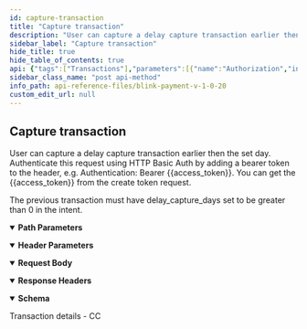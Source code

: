 ```yaml
---
id: capture-transaction
title: "Capture transaction"
description: "User can capture a delay capture transaction earlier then the set day. Authenticate this request using HTTP Basic Auth by adding a bearer token to the header, e.g. Authentication: Bearer {{access_token}}. You can get the {{access_token}} from the create token request."
sidebar_label: "Capture transaction"
hide_title: true
hide_table_of_contents: true
api: {"tags":["Transactions"],"parameters":[{"name":"Authorization","in":"header","schema":{"type":"string"},"example":"Bearer eyJ0eXAiOiJKV1QiLCJhbG...","description":"Bearer {{access_token}}","required":true},{"name":"transaction_id","in":"path","description":"The transaction ID","schema":{"type":"string"},"required":true},{"schema":{"type":"string"},"in":"header","name":"Content-Type","description":"application/json","required":true}],"responses":{"200":{"description":"","headers":{},"content":{"application/json":{"schema":{"type":"object","properties":{"success":{"type":"boolean"},"message":{"type":"string"},"amount":{"type":"string"},"reference":{"type":"string"},"transaction_id":{"type":"string"}},"x-examples":{"Example 1":{"success":true,"message":"Captured successfully","amount":"1.01","reference":"rif7ng8","transaction_id":"BL-2349AGB"}}},"examples":{"Example":{"summary":"Transaction details - CC","value":{"success":true,"message":"Captured successfully","amount":"1.01","reference":"rif7ng8","transaction_id":"BL-2349AGB"}}}}}}},"requestBody":{"content":{"application/json":{"schema":{"type":"object","x-examples":{"Example 1":{"amount":1.01,"transaction_unique":"rif7ng8"}},"properties":{"amount":{"type":"number","description":"Transaction amount."},"transaction_unique":{"type":"string","description":"Transaction unique."}},"required":["amount","transaction_unique"]},"examples":{"Example":{"value":{"amount":1.01,"transaction_unique":"rif7ng8"}}}}}},"description":"User can capture a delay capture transaction earlier then the set day. Authenticate this request using HTTP Basic Auth by adding a bearer token to the header, e.g. Authentication: Bearer {{access_token}}. You can get the {{access_token}} from the create token request.\n\nThe previous transaction must have delay_capture_days set to be greater than 0 in the intent.","x-stoplight":{"id":"fjs7277wm9dfg"},"operationId":"capture-transaction","method":"post","path":"/api/pay/v1/transactions/{transaction_id}/captures","servers":[{"url":"https://secure.blinkpayment.co.uk"},{"url":"https://gateway2.blinkpayment.co.uk"}],"security":[{"access_token":[]}],"securitySchemes":{"access_token":{"name":"Authorization","type":"apiKey","in":"header","description":"All requests apart from /api/pay/v1/tokens require an authorization header in the form of a bearer access_token. See the token endpoint documentation for further information."}},"jsonRequestBodyExample":{"amount":0,"transaction_unique":"string"},"info":{"title":"Blink Payment v1.0.20","description":"Blink Payment API Docs","version":"1.0.0","contact":{"name":"Blink Payment","email":"developers@blinkpayment.co.uk","url":"blinkpayment.co.uk"},"license":{"name":"MIT License","url":"https://opensource.org/licenses/MIT"}},"postman":{"name":"Capture transaction","description":{"content":"User can capture a delay capture transaction earlier then the set day. Authenticate this request using HTTP Basic Auth by adding a bearer token to the header, e.g. Authentication: Bearer {{access_token}}. You can get the {{access_token}} from the create token request.\n\nThe previous transaction must have delay_capture_days set to be greater than 0 in the intent.","type":"text/plain"},"url":{"path":["api","pay","v1","transactions",":transaction_id","captures"],"host":["{{baseUrl}}"],"query":[],"variable":[{"disabled":false,"description":{"content":"(Required) The transaction ID","type":"text/plain"},"type":"any","value":"","key":"transaction_id"}]},"header":[{"key":"Content-Type","value":"application/json"},{"key":"Accept","value":"application/json"}],"method":"POST","body":{"mode":"raw","raw":"\"\"","options":{"raw":{"language":"json"}}}}}
sidebar_class_name: "post api-method"
info_path: api-reference-files/blink-payment-v-1-0-20
custom_edit_url: null
---
```



## Capture transaction



User can capture a delay capture transaction earlier then the set day. Authenticate this request using HTTP Basic Auth by adding a bearer token to the header, e.g. Authentication: Bearer {{access_token}}. You can get the {{access_token}} from the create token request.

The previous transaction must have delay_capture_days set to be greater than 0 in the intent.

<details style={{"marginBottom":"1rem"}} data-collapsed={false} open={true}><summary style={{}}><strong>Path Parameters</strong></summary><div><ul><ParamsItem className={"paramsItem"} param={{"name":"transaction_id","in":"path","description":"The transaction ID","schema":{"type":"string"},"required":true}}></ParamsItem></ul></div></details><details style={{"marginBottom":"1rem"}} data-collapsed={false} open={true}><summary style={{}}><strong>Header Parameters</strong></summary><div><ul><ParamsItem className={"paramsItem"} param={{"name":"Authorization","in":"header","schema":{"type":"string"},"example":"Bearer eyJ0eXAiOiJKV1QiLCJhbG...","description":"Bearer {{access_token}}","required":true}}></ParamsItem><ParamsItem className={"paramsItem"} param={{"schema":{"type":"string"},"in":"header","name":"Content-Type","description":"application/json","required":true}}></ParamsItem></ul></div></details><MimeTabs><TabItem label={"application/json"} value={"application/json-schema"}><details style={{}} data-collapsed={false} open={true}><summary style={{"textAlign":"left"}}><strong>Request Body</strong></summary><div style={{"textAlign":"left","marginLeft":"1rem"}}></div><ul style={{"marginLeft":"1rem"}}><SchemaItem collapsible={false} name={"amount"} required={true} schemaName={"number"} qualifierMessage={undefined} schema={{"type":"number","description":"Transaction amount."}}></SchemaItem><SchemaItem collapsible={false} name={"transaction_unique"} required={true} schemaName={"string"} qualifierMessage={undefined} schema={{"type":"string","description":"Transaction unique."}}></SchemaItem></ul></details></TabItem></MimeTabs><div><ApiTabs><TabItem label={"200"} value={"200"}><div></div><details style={{"textAlign":"left","marginBottom":"1rem"}} data-collaposed={true} open={false}><summary style={{}}><strong>Response Headers</strong></summary><ul style={{"marginLeft":"1rem"}}></ul></details><div><MimeTabs schemaType={"response"}><TabItem label={"application/json"} value={"application/json"}><SchemaTabs><TabItem label={"Schema"} value={"Schema"}><details style={{}} data-collapsed={false} open={true}><summary style={{"textAlign":"left"}}><strong>Schema</strong></summary><div style={{"textAlign":"left","marginLeft":"1rem"}}></div><ul style={{"marginLeft":"1rem"}}><SchemaItem collapsible={false} name={"success"} required={false} schemaName={"boolean"} qualifierMessage={undefined} schema={{"type":"boolean"}}></SchemaItem><SchemaItem collapsible={false} name={"message"} required={false} schemaName={"string"} qualifierMessage={undefined} schema={{"type":"string"}}></SchemaItem><SchemaItem collapsible={false} name={"amount"} required={false} schemaName={"string"} qualifierMessage={undefined} schema={{"type":"string"}}></SchemaItem><SchemaItem collapsible={false} name={"reference"} required={false} schemaName={"string"} qualifierMessage={undefined} schema={{"type":"string"}}></SchemaItem><SchemaItem collapsible={false} name={"transaction_id"} required={false} schemaName={"string"} qualifierMessage={undefined} schema={{"type":"string"}}></SchemaItem></ul></details></TabItem><TabItem label={"Example (from schema)"} value={"Example (from schema)"}><ResponseSamples responseExample={"{\n  \"success\": true,\n  \"message\": \"string\",\n  \"amount\": \"string\",\n  \"reference\": \"string\",\n  \"transaction_id\": \"string\"\n}"} language={"json"}></ResponseSamples></TabItem><TabItem label={"Example"} value={"Example"}><p> Transaction details - CC</p><ResponseSamples responseExample={"{\n  \"success\": true,\n  \"message\": \"Captured successfully\",\n  \"amount\": \"1.01\",\n  \"reference\": \"rif7ng8\",\n  \"transaction_id\": \"BL-2349AGB\"\n}"} language={"json"}></ResponseSamples></TabItem></SchemaTabs></TabItem></MimeTabs></div></TabItem></ApiTabs></div>
      
